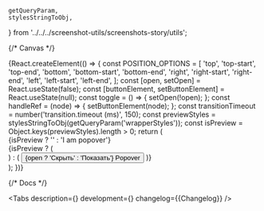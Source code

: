 

    getQueryParam,
    stylesStringToObj,
} from '../../../screenshot-utils/screenshots-story/utils';

<Meta title='Components/Popover' component={Popover} id='Popover' />

{/* Canvas */}

<Story name='Popover'>
    {React.createElement(() => {
        const POSITION_OPTIONS = [
            'top',
            'top-start',
            'top-end',
            'bottom',
            'bottom-start',
            'bottom-end',
            'right',
            'right-start',
            'right-end',
            'left',
            'left-start',
            'left-end',
        ];
        const [open, setOpen] = React.useState(false);
        const [buttonElement, setButtonElement] = React.useState(null);
        const toggle = () => {
            setOpen(!open);
        };
        const handleRef = (node) => {
            setButtonElement(node);
        };
        const transitionTimeout = number('transition.timeout (ms)', 150);
        const previewStyles = stylesStringToObj(getQueryParam('wrapperStyles'));
        const isPreview = Object.keys(previewStyles).length > 0;
        return (
            <div
                style={
                    isPreview
                        ? previewStyles
                        : {
                              width: '100%',
                              height: '300px',
                              display: 'flex',
                              justifyContent: 'center',
                              alignItems: 'center',
                          }
                }
            >
                <style>{`.popover {border-radius: 8px}  `}</style>
                <Popover
                    anchorElement={buttonElement}
                    popperClassName='popover'
                    useAnchorWidth={boolean('useAnchorWidth', false)}
                    position={select('position', POSITION_OPTIONS, 'bottom')}
                    open={open || boolean('open', false)}
                    transition={{ timeout: transitionTimeout }}
                    offset={[number('offset[0]', 0), number('offset[1]', 0)]}
                    withArrow={boolean('withArrow', false)}
                    withTransition={boolean('withTransition', true)}
                >
                    <div
                        style={
                            isPreview
                                ? { width: 420, height: 380 }
                                : { padding: '15px', width: '156px' }
                        }
                    >
                        {isPreview ? '' : 'I am popover'}
                    </div>
                </Popover>
                {isPreview ? (
                    <div ref={handleRef} />
                ) : (
                    <Button ref={handleRef} onClick={toggle}>
                        {open ? 'Скрыть' : 'Показать'} Popover
                    </Button>
                )}
            </div>
        );
    })}
</Story>

{/* Docs */}

<ComponentHeader
    name='Popover'
    version={packageJson.version}
    package='@alfalab/core-components/popover'
    children='Используется для отображения выпадающих списков и тултипов.'
/>

<Tabs
    description={<Description />}
    development={<Development />}
    changelog={<Markdown>{Changelog}</Markdown>}
/>

